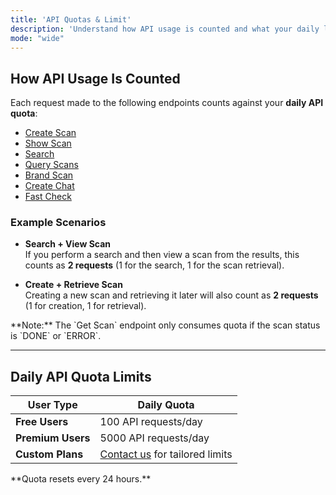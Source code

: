 ```yaml
---
title: 'API Quotas & Limit'
description: 'Understand how API usage is counted and what your daily limits are.'
mode: "wide"
---
```


## How API Usage Is Counted

Each request made to the following endpoints counts against your **daily API quota**:

- [Create Scan](https://docs.urldna.io/api-reference/endpoint/create-scan)
- [Show Scan](https://docs.urldna.io/api-reference/endpoint/get-scan)
- [Search](https://docs.urldna.io/api-reference/endpoint/search)
- [Query Scans](https://docs.urldna.io/api-reference/endpoint/query-scans)
- [Brand Scan](https://docs.urldna.io/api-reference/endpoint/brand-scans)
- [Create Chat](https://docs.urldna.io/api-reference/endpoint/create-chat)
- [Fast Check](https://docs.urldna.io/api-reference/endpoint/fast-check)

### Example Scenarios

- **Search + View Scan**  
  If you perform a search and then view a scan from the results, this counts as **2 requests** (1 for the search, 1 for the scan retrieval).

- **Create + Retrieve Scan**  
  Creating a new scan and retrieving it later will also count as **2 requests** (1 for creation, 1 for retrieval).

<Info>
**Note:** The `Get Scan` endpoint only consumes quota if the scan status is `DONE` or `ERROR`.
</Info>

---

## Daily API Quota Limits

| User Type       | Daily Quota           |
|------------------|------------------------|
| **Free Users**   | 100 API requests/day   |
| **Premium Users**| 5000 API requests/day  |
| **Custom Plans** | [Contact us](https://urldna.io/contact-us) for tailored limits |

<Info>
**Quota resets every 24 hours.**
</Info>